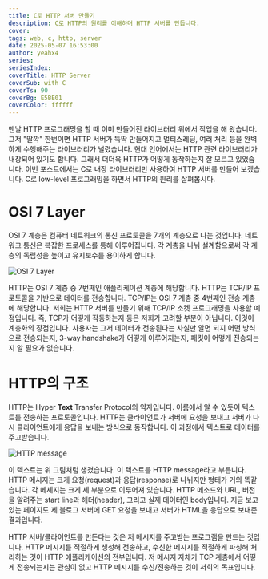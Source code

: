 ```yaml
---
title: C로 HTTP 서버 만들기
description: C로 HTTP의 원리를 이해하며 HTTP 서버를 만듭니다.
cover:
tags: web, c, http, server
date: 2025-05-07 16:53:00
author: yeahx4
series:
seriesIndex:
coverTitle: HTTP Server
coverSub: with C
coverTs: 90
coverBg: E5BE01
coverColor: ffffff
---
```


맨날 HTTP 프로그래밍을 할 때 이미 만들어진 라이브러리 위에서 작업을 해 왔습니다.
그저 "딸깍" 한번이면 HTTP 서버가 뚝딱 만들어지고 멀티스레딩, 여러 처리 등을
완벽하게 수행해주는 라이브러리가 널렸습니다. 현대 언어에서는 HTTP 관련 라이브러리가
내장되어 있기도 합니다. 그래서 더더욱 HTTP가 어떻게 동작하는지 잘 모르고 있었습니다.
이번 포스트에서는 C로 내장 라이브러리만 사용하여 HTTP 서버를 만들어 보겠습니다.
C로 low-level 프로그래밍을 하면서 HTTP의 원리를 살펴봅시다.

# OSI 7 Layer

OSI 7 계층은 컴퓨터 네트워크의 통신 프로토콜을 7개의 계층으로 나눈 것입니다.
네트워크 통신은 복잡한 프로세스를 통해 이루어집니다. 각 계층을 나눠 설계함으로써
각 계층의 독립성을 높이고 유지보수를 용이하게 합니다.

![OSI 7 Layer](/img/web/c-http/osi.png)

HTTP는 OSI 7 계층 중 7번째인 애플리케이션 계층에 해당합니다.
HTTP는 TCP/IP 프로토콜을 기반으로 데이터를 전송합니다.
TCP/IP는 OSI 7 계층 중 4번째인 전송 계층에 해당합니다.
저희는 HTTP 서버를 만들기 위해 TCP/IP 소켓 프로그래밍을 사용할 예정입니다.
즉, TCP가 어떻게 작동하는지 등은 저희가 고려할 부분이 아닙니다. 이것이 계층화의 장점입니다.
사용자는 그저 데이터가 전송된다는 사실만 알면 되지 어떤 방식으로 전송되는지,
3-way handshake가 어떻게 이루어지는지, 패킷이 어떻게 전송되는지 알 필요가 없습니다.

# HTTP의 구조

HTTP는 Hyper **Text** Transfer Protocol의 약자입니다. 이름에서 알 수 있듯이
텍스트를 전송하는 프로토콜입니다. HTTP는 클라이언트가 서버에 요청을 보내고 서버가 다시
클라이언트에게 응답을 보내는 방식으로 동작합니다. 이 과정에서 텍스트로 데이터를 주고받습니다.

![HTTP message](/img/web/c-http/req-res.png)

이 텍스트는 위 그림처럼 생겼습니다. 이 텍스트를 HTTP message라고 부릅니다.
HTTP 메시지는 크게 요청(request)과 응답(response)로 나뉘지만 형태가 거의 똑같습니다.
각 메세지는 크게 세 부분으로 이루어져 있습니다. HTTP 메소드와 URL, 버전을 알려주는
start line과 헤더(header), 그리고 실제 데이터인 body입니다. 지금 보고 있는 페이지도
제 블로그 서버에 GET 요청을 보내고 서버가 HTML을 응답으로 보내준 결과입니다.

HTTP 서버/클라이언트를 만든다는 것은 저 메시지를 주고받는 프로그램을 만드는 것입니다.
HTTP 메시지를 적절하게 생성해 전송하고, 수신한 메시지를 적절하게 파싱해 처리하는 것이
HTTP 애플리케이션의 전부입니다. 저 메시지 자체가 TCP 계층에서 어떻게 전송되는지는
관심이 없고 HTTP 메시지를 수신/전송하는 것이 저희의 목표입니다.
